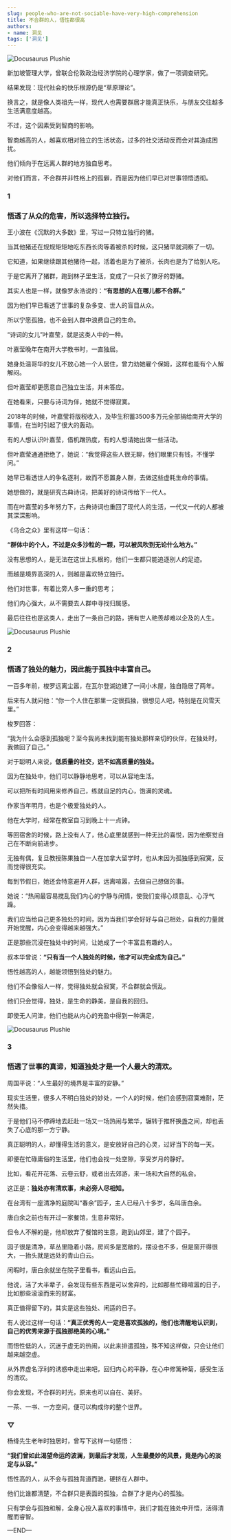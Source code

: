 ```yaml
---
slug: people-who-are-not-sociable-have-very-high-comprehension
title: 不合群的人，悟性都很高
authors:
- name: 洞见
tags: ['洞见']
---
```




![Docusaurus Plushie](./1.jpeg)


新加坡管理大学，曾联合伦敦政治经济学院的心理学家，做了一项调查研究。

结果发现：现代社会的快乐根源仍是“草原理论”。

换言之，就是像人类祖先一样，现代人也需要群居才能真正快乐，与朋友交往越多生活满意度越高。

不过，这个因素受到智商的影响。

智商越高的人，越喜欢相对独立的生活状态，过多的社交活动反而会对其造成困扰。

他们倾向于在远离人群的地方独自思考。

对他们而言，不合群并非性格上的孤僻，而是因为他们早已对世事领悟透彻。


<div style={{textAlign: 'center', color: '#FF8C00'}}>  
  <h3>1</h3>
  <h3>悟透了从众的危害，所以选择特立独行。</h3>
</div>



王小波在《沉默的大多数》里，写过一只特立独行的猪。

当其他猪还在规规矩矩地吃东西长肉等着被杀的时候，这只猪早就洞察了一切。

它知道，如果继续跟其他猪待一起，活着也是为了被杀，长肉也是为了给别人吃。

于是它离开了猪群，跑到林子里生活，变成了一只长了獠牙的野猪。

其实人也是一样，就像罗永浩说的：**“有思想的人在哪儿都不合群。”**

因为他们早已看透了世事的复杂多变、世人的盲目从众。

所以宁愿孤独，也不会到人群中浪费自己的生命。

“诗词的女儿”叶嘉莹，就是这类人中的一种。

叶嘉莹晚年在南开大学教书时，一直独居。

她身处温哥华的女儿不放心她一个人居住，曾力劝她雇个保姆，这样也能有个人解解闷。

但叶嘉莹却更愿意自己独立生活，并未答应。

在她看来，只要与诗词为伴，她就不觉得寂寞。

2018年的时候，叶嘉莹将版税收入，及毕生积蓄3500多万元全部捐给南开大学的事情，在当时引起了很大的轰动。

有的人想认识叶嘉莹，借机蹭热度，有的人想请她出席一些活动。

但叶嘉莹通通拒绝了，她说：“我觉得这些人很无聊，他们眼里只有钱，不懂学问。”

她早已看透世人的争名逐利，故而不愿置身人群，去做这些虚耗生命的事情。

她想做的，就是研究古典诗词，把美好的诗词传给下一代人。

而在叶嘉莹的多年努力下，古典诗词也重回了现代人的生活，一代又一代的人都被其深深影响。

《乌合之众》里有这样一句话：

**“群体中的个人，不过是众多沙粒的一颗，可以被风吹到无论什么地方。”**

没有思想的人，是无法在这世上扎根的，他们一生都只能追逐别人的足迹。

而越是境界高深的人，则越是喜欢特立独行。

他们对世事，有着比旁人多一重的思考；

他们内心强大，从不需要去人群中寻找归属感。

最后往往也是这类人，走出了一条自己的路，拥有世人艳羡却难以企及的人生。


![Docusaurus Plushie](./2.jpeg)

<div style={{textAlign: 'center', color: '#FF8C00'}}>  
  <h3>2</h3>
  <h3>悟透了独处的魅力，因此能于孤独中丰富自己。</h3>
</div>


一百多年前，梭罗远离尘嚣，在瓦尔登湖边建了一间小木屋，独自隐居了两年。

后来有人就问他：“你一个人住在那里一定很孤独，很想见人吧，特别是在风雪天里。”

梭罗回答：

“我为什么会感到孤独呢？至今我尚未找到能有独处那样亲切的伙伴，在独处时，我做回了自己。”

对于聪明人来说，**低质量的社交，远不如高质量的独处。**

因为在独处中，他们可以静静地思考，可以从容地生活。

可以把所有时间用来修养自己，练就自足的内心，饱满的灵魂。

作家当年明月，也是个极爱独处的人。

他在大学时，经常在教室自习到晚上十一点钟。

等回宿舍的时候，路上没有人了，他心底里就感到一种无比的喜悦，因为他察觉自己在不断向前进步。

无独有偶，复旦教授陈果独自一人在加拿大留学时，也从未因为孤独感到寂寞，反而觉得很充实。

每到节假日，她还会特意避开人群，远离喧嚣，去做自己想做的事。

她说：“热闹最容易搅乱我们内心的宁静与闲情，使我们变得心烦意乱、心浮气躁。

我们应当给自己更多独处的时间，因为当我们学会好好与自己相处，自我的力量就开始觉醒，内心会变得越来越强大。”

正是那些沉浸在独处中的时间，让她成了一个丰富且有趣的人。

叔本华曾说：**“只有当一个人独处的时候，他才可以完全成为自己。”**

悟性越高的人，越能领悟到独处的魅力。

他们不会像俗人一样，觉得独处就会寂寞，不合群就会慌乱。

他们只会觉得，独处，是生命的静美，是自我的回归。

即使无人问津，他们也能从内心的充盈中得到一种满足，



![Docusaurus Plushie](./3.jpeg)

<div style={{textAlign: 'center', color: '#FF8C00'}}>  
  <h3>3</h3>
  <h3>悟透了世事的真谛，知道独处才是一个人最大的清欢。</h3>
</div>



周国平说：“人生最好的境界是丰富的安静。”

现实生活里，很多人不明白独处的妙处，一个人的时候，他们会感到寂寞难耐，茫然失措。

于是他们马不停蹄地去赶赴一场又一场热闹与繁华，辗转于推杯换盏之间，却也丢失了心底的那一方宁静。

真正聪明的人，却懂得生活的意义，是安放好自己的心灵，过好当下的每一天。

即便在忙碌庸俗的生活里，他们也会找一处空隙，享受岁月的静好。

比如，看花开花落、云卷云舒，或者出去郊游，来一场和大自然的私会。

这正是：**独处亦有清欢事，未必旁人尽相知。**

在台湾有一座清净的庭院叫“春余”园子，主人已经八十多岁，名叫唐白余。

唐白余之前也有开过一家餐馆，生意非常好。

但令人不解的是，他却放弃了餐馆的生意，跑到山郊里，建了个园子。

园子很是清净，草丛里隐着小路，房间多是宽敞的，摆设也不多，但是窗开得很大，一抬头就是远处的青山白云。

闲暇时，唐白余就坐在院子里看书，看远山白云。

他说，活了大半辈子，会发现有些东西是可以舍弃的，比如那些忙碌喧嚣的日子，比如那些滚滚而来的财富。

真正值得留下的，其实是这些独处、闲适的日子。

有人说过这样一句话：**“真正优秀的人一定是喜欢孤独的，他们也清醒地认识到，自己的优秀来源于孤独那绝美的心境。”**

而悟性低的人，沉迷于虚无的热闹，以此来排遣孤独，殊不知这样做，只会让他们越来越空虚。

从外界虚名浮利的诱惑中走出来吧，回归内心的平静，在心中修篱种菊，感受生活的清欢。

你会发现，不合群的时光，原来也可以自在、美好。

一茶、一书、一方空间，便可以构成你的整个世界。


<div style={{textAlign: 'center', color: '#FF8C00'}}>  
  <h3>▽</h3>
</div>


杨绛先生老年时独居时，曾写下这样一句感悟：

**“我们曾如此渴望命运的波澜，到最后才发现，人生最曼妙的风景，竟是内心的淡定与从容。”**

悟性高的人，从不会与孤独背道而驰，硬挤在人群中。

他们比谁都清楚，不合群只是表面的孤独，合群了才是内心的孤独。

只有学会与孤独和解，全身心投入喜欢的事情中，我们才能在独处中开悟，活得清醒而睿智。




—END—

